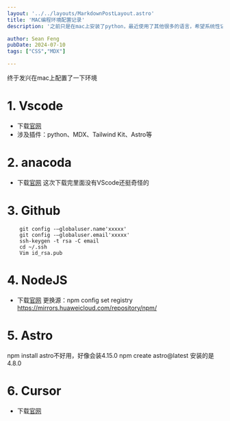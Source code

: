 ```yaml
---
layout: '../../layouts/MarkdownPostLayout.astro'
title: 'MAC编程环境配置记录'
description: '之前只是在mac上安装了python，最近使用了其他很多的语言，希望系统性记录一下安装的内容和部署的心得，方便以后重新更换时候查阅'

author: Sean Feng
pubDate: 2024-07-10
tags: ["CSS","MDX"]

---
```


终于发兴在mac上配置了一下环境
# 1. Vscode
- 下载[官网](https://code.visualstudio.com)
- 涉及插件：python、MDX、Tailwind Kit、Astro等
# 2. anacoda
- 下载[官网](https://www.anaconda.com)
这次下载完里面没有VScode还挺奇怪的
# 3. Github
```astro
    git config -–globaluser.name'xxxxx'
    git config -–globaluser.email'xxxxx'
    ssh-keygen -t rsa -C email
    cd ~/.ssh
    Vim id_rsa.pub
```

# 4. NodeJS
- 下载[官网](https://nodejs.org/zh-cn)
更换源：npm config set registry https://mirrors.huaweicloud.com/repository/npm/
 
# 5. Astro
npm install astro不好用，好像会装4.15.0
npm create astro@latest 安装的是4.8.0

# 6. Cursor
- 下载[官网](https://www.cursor.com/pricing)